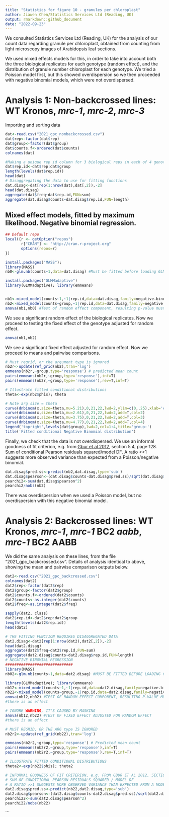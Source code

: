 ```yaml
---
title: "Statistics for figure 10 - granules per chloroplast"
author: Jiawen Chen/Statistics Services Ltd (Reading, UK)
output: rmarkdown::github_document
date: "2022-09-23"
---
```


We consulted Statistics Services Ltd (Reading, UK) for the analysis of our count data regarding granule per chloroplast, obtained from counting from light microscopy images of Arabidopsis leaf sections. 

We used mixed effects models for this, in order to take into account both the three biological replicates for each genotype (random effect), and the distribution of granule number chloroplast for each genotype. We tried a Poisson model first, but this showed overdispersion so we then proceeded with negative binomial models, which were not overdispersed. 


# Analysis 1: Non-backcrossed lines: WT Kronos, *mrc-1*, *mrc-2*, *mrc-3*

Importing and sorting data
```r
dat<-read.csv("2021_gpc_nonbackcrossed.csv")
dat$rep<-factor(dat$rep)
dat$group<-factor(dat$group)
dat$counts.f<-ordered(dat$counts)
colnames(dat)

#Making a unique rep id column for 3 biological reps in each of 4 genotype groups
dat$rep.id<-dat$rep:dat$group
length(levels(dat$rep.id))
head(dat)
# Disaggregating the data to use for fitting functions
dat.disag<-dat[rep(1:nrow(dat),dat[,2]),-2]
head(dat.disag)
aggregate(dat$freq~dat$rep.id,FUN=sum)
aggregate(dat.disag$counts~dat.disag$rep.id,FUN=length)

```


## Mixed effect models, fitted by maximum likelihood. Negative binomial regression. 
```r
## Default repo
local({r <- getOption("repos")
       r["CRAN"] <- "http://cran.r-project.org" 
       options(repos=r)
})

install.packages("MASS");
library(MASS)
nb0<-glm.nb(counts~1,data=dat.disag) #Must be fitted before loading GLMMadaptive to prevent masking

install.packages("GLMMadaptive")
library(GLMMadaptive); library(emmeans)



```


```r
nb1<-mixed_model(counts~1,~1|rep.id,data=dat.disag,family=negative.binomial)
nb2<-mixed_model(counts~group,~1|rep.id,data=dat.disag,family=negative.binomial)
anova(nb1,nb0) #Test of random effect component, resulting p-value must be halved #ignore warning, it's caused by masking
```


We see a significant random effect of the biological replicates. Now we proceed to testing the fixed effect of the genotype adjusted for random effect. 

```r
anova(nb1,nb2) 

```

We see a significant fixed effect adjusted for random effect. Now we proceed to means and pairwise comparisons.

```r
# Must regrid, or the argument type is ignored
nb2r<-update(ref_grid(nb2),tran='log')
emmeans(nb2r,~group,type='response') # predicted mean count
pairs(emmeans(nb2r,~group,type='response'),inf=T)
pairs(emmeans(nb2r,~group,type='response'),rev=T,inf=T)

# Illustrate fitted conditional distributions
theta<-exp(nb2$phis); theta 

# Note arg size = theta 
curve(dnbinom(x,size=theta,mu=5.21),0,21,22,lwd=2,ylim=c(0,.25),xlab='count',ylab='pmf')
curve(dnbinom(x,size=theta,mu=2.61),0,21,22,lwd=2,add=T,col=2)
curve(dnbinom(x,size=theta,mu=3.75),0,21,22,lwd=2,add=T,col=3)
curve(dnbinom(x,size=theta,mu=4.77),0,21,22,lwd=2,add=T,col=4)
legend('topright',levels(dat$group),lwd=2,col=1:4,title='group:')
title('Fitted conditional Negative Binomial distribution')


```

Finally, we check that the data is not overdispersed. We use an informal goodness of fit criterion, e.g. from [Gbur et al 2012](https://acsess.onlinelibrary.wiley.com/doi/book/10.2134/2012.generalized-linear-mixed-models), section 5.4, page 128.
Sum of conditional Pearson residuals squared/model DF.
A ratio >>1 suggests more observed variance than expected from a Poisson/negative binomial. 
```r
dat.disag$pred.ss<-predict(nb2,dat.disag,type='sub')
dat.disag$pearson<-(dat.disag$counts-dat.disag$pred.ss)/sqrt(dat.disag$pred.ss+dat.disag$pred.ss^2/theta)
pearchi2<-sum(dat.disag$pearson^2)
pearchi2/nobs(nb2) 

```
There was overdispersion when we used a Poisson model, but no overdispersion with this negative binomial model.


# Analysis 2: Backcrossed lines: WT Kronos, *mrc-1*, *mrc-1* BC2 *aabb*,  *mrc-1* BC2 AABB
We did the same analysis on these lines, from the file "2021_gpc_backcrossed.csv". Details of analysis identical to above, showing the mean and pairwise comparison outputs below.

```r
dat2<-read.csv("2021_gpc_backcrossed.csv")
colnames(dat2)
dat2$rep<-factor(dat2$rep)
dat2$group<-factor(dat2$group)
dat2$counts.f<-ordered(dat2$counts)
dat2$counts<-as.integer(dat2$counts)
dat2$freq<-as.integer(dat2$freq)

sapply(dat2, class)
dat2$rep.id<-dat2$rep:dat2$group
length(levels(dat2$rep.id))
head(dat2)

# THE FITTING FUNCTION REQUIRES DISAGGREGATED DATA
dat2.disag<-dat2[rep(1:nrow(dat2),dat2[,2]),-2]
head(dat2.disag)
aggregate(dat2$freq~dat2$rep.id,FUN=sum)
aggregate(dat2.disag$counts~dat2.disag$rep.id,FUN=length)
# NEGATIVE BINOMIAL REGRESSION
##############################
library(MASS)
nb02<-glm.nb(counts~1,data=dat2.disag) #MUST BE FITTED BEFORE LOADING GLMMadaptive TO PREVENT MASKING

library(GLMMadaptive); library(emmeans)
nb12<-mixed_model(counts~1,~1|rep.id,data=dat2.disag,family=negative.binomial)
nb22<-mixed_model(counts~group,~1|rep.id,data=dat2.disag,family=negative.binomial)
anova(nb12,nb02) #TEST OF RANDOM EFFECT COMPONENT, RESULTING P-VALUE MUST BE HALVED
#there is an effect

# IGNORE WARNING, IT'S CAUSED BY MASKING
anova(nb12,nb22) #TEST OF FIXED EFFECT ADJUSTED FOR RANDOM EFFECT
#there is an effect

# MUST REGRID, OR THE ARG type IS IGNORED
nb2r2<-update(ref_grid(nb22),tran='log')
```


```r
emmeans(nb2r2,~group,type='response') # Predicted mean count
pairs(emmeans(nb2r2,~group,type='response'),inf=T)
pairs(emmeans(nb2r2,~group,type='response'),rev=T,inf=T)
```


```r
# ILLUSTRATE FITTED CONDITIONAL DISTRIBUTIONS
theta2<-exp(nb22$phis); theta2

# INFORMAL GOODNESS OF FIT CRITERION, e.g. FROM GBUR ET AL 2012, SECTION 5.4, PAGE 128
# SUM OF CONDITIONAL PEARSON RESIDUALS SQUARED / MODEL DF
# A RATIO >>1 SUGGESTS MORE OBSERVED VARIANCE THAN EXPECTED FROM A MODEL
dat2.disag$pred.ss<-predict(nb22,dat2.disag,type='sub')
dat2.disag$pearson<-(dat2.disag$counts-dat2.disag$pred.ss)/sqrt(dat2.disag$pred.ss+dat2.disag$pred.ss^2/theta2)
pearchi22<-sum(dat2.disag$pearson^2)
pearchi22/nobs(nb22) 
```
```

